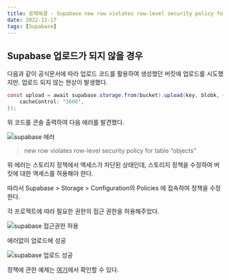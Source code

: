 ```yaml
---
title: 문제해결 - Supabase new row violates row-level security policy for table “objects”
date: 2022-12-17
tags: [Supabase]
---
```


## Supabase 업로드가 되지 않을 경우

다음과 같이 공식문서에 따라 업로드 코드를 활용하여 생성했던 버킷에 업로드를 시도했지만. 업로드 되지 않는 현상이 발생했다.

```java
const upload = await supabase.storage.from(bucket).upload(key, blobk, {
	cacheControl: '3600',
});
```

위 코드를 콘솔 출력하여 다음 에러를 발견했다.

<img src="/notes/database/supabase-error-1.png" alt="supabase 에러" />

> new row violates row-level security policy for table “objects”

위 에러는 스토리지 정책에서 액세스가 차단된 상태인데, 스토리지 정책을 수정하여 버킷에 대한 액세스를 허용해야 한다.

따라서 Supabase > Storage > Configuration의 Policies 에 접속하여 정책을 수정한다.

각 프로젝트에 따라 필요한 권한의 접근 권한을 허용해주었다.

<img src="/notes/database/supabase-error-1.png" alt="supabase 접근권한 허용" />

에러없이 업로드에 성공

<img src="/notes/database/supabase-error-3.png" alt="supabase 업로드 성공" />

정책에 관한 예제는 [여기](https://supabase.com/docs/guides/storage#allow-public-access-to-a-bucket)에서 확인할 수 있다.
